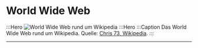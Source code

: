 # World Wide Web
:::Hero
  ![World Wide Web rund um Wikipedia](./img/www-around-wikipedia.png)
:::Hero
:::Caption
  Das World Wide Web rund um Wikipedia. Quelle:
  [Chris 73, Wikipedia](https://de.wikipedia.org/wiki/World_Wide_Web#/media/Datei:WorldWideWebAroundWikipedia.png).
:::

---
